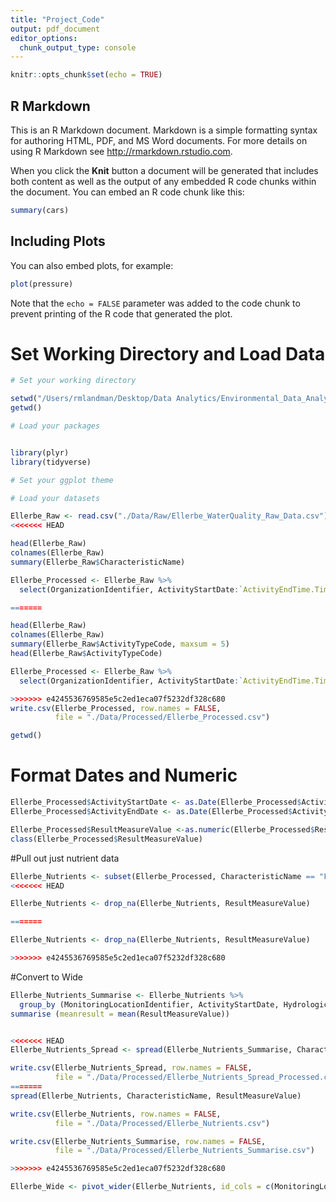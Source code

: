 ```yaml
---
title: "Project_Code"
output: pdf_document
editor_options: 
  chunk_output_type: console
---
```


```r
knitr::opts_chunk$set(echo = TRUE)
```

## R Markdown

This is an R Markdown document. Markdown is a simple formatting syntax for authoring HTML, PDF, and MS Word documents. For more details on using R Markdown see <http://rmarkdown.rstudio.com>.

When you click the **Knit** button a document will be generated that includes both content as well as the output of any embedded R code chunks within the document. You can embed an R code chunk like this:

```r
summary(cars)
```

## Including Plots

You can also embed plots, for example:

```r
plot(pressure)
```

Note that the `echo = FALSE` parameter was added to the code chunk to prevent printing of the R code that generated the plot.

# Set Working Directory and Load Data 
```r
# Set your working directory

setwd("/Users/rmlandman/Desktop/Data Analytics/Environmental_Data_Analytics_2020/Project/EDA_2020_Project")
getwd()

# Load your packages


library(plyr)
library(tidyverse)

# Set your ggplot theme

# Load your datasets

Ellerbe_Raw <- read.csv("./Data/Raw/Ellerbe_WaterQuality_Raw_Data.csv")
<<<<<<< HEAD

head(Ellerbe_Raw)
colnames(Ellerbe_Raw)
summary(Ellerbe_Raw$CharacteristicName)

Ellerbe_Processed <- Ellerbe_Raw %>%
  select(OrganizationIdentifier, ActivityStartDate:`ActivityEndTime.Time`, MonitoringLocationIdentifier, HydrologicEvent, HydrologicCondition, CharacteristicName, ResultSampleFractionText, ResultMeasureValue, ResultStatusIdentifier, ResultValueTypeName, -`ActivityStartTime.TimeZoneCode`)

=======

head(Ellerbe_Raw)
colnames(Ellerbe_Raw)
summary(Ellerbe_Raw$ActivityTypeCode, maxsum = 5)
head(Ellerbe_Raw$ActivityTypeCode)

Ellerbe_Processed <- Ellerbe_Raw %>%
  select(OrganizationIdentifier, ActivityStartDate:`ActivityEndTime.Time`, MonitoringLocationIdentifier, HydrologicEvent, HydrologicCondition, CharacteristicName, ResultSampleFractionText, ResultMeasureValue, ResultStatusIdentifier, ResultValueTypeName, -`ActivityStartTime.TimeZoneCode`)

>>>>>>> e4245536769585e5c2ed1eca07f5232df328c680
write.csv(Ellerbe_Processed, row.names = FALSE, 
          file = "./Data/Processed/Ellerbe_Processed.csv")

getwd()
```



# Format Dates and Numeric
```r
Ellerbe_Processed$ActivityStartDate <- as.Date(Ellerbe_Processed$ActivityStartDate, format = "%m/%d/%y")
Ellerbe_Processed$ActivityEndDate <- as.Date(Ellerbe_Processed$ActivityEndDate, format = "%m/%d/%y")

Ellerbe_Processed$ResultMeasureValue <-as.numeric(Ellerbe_Processed$ResultMeasureValue)
class(Ellerbe_Processed$ResultMeasureValue)
```

#Pull out just nutrient data 
```r
Ellerbe_Nutrients <- subset(Ellerbe_Processed, CharacteristicName == "Flow" | CharacteristicName == "Gage height" | CharacteristicName == "Total dissolved solids" | CharacteristicName == "Height, gage" | CharacteristicName == "Temperature" | CharacteristicName == "Total suspended solids" | CharacteristicName == "Nitrogen, mixed forms (NH3), (NH4), organic, (NO2) and (NO3)" | CharacteristicName == "Phosphorus")
<<<<<<< HEAD

Ellerbe_Nutrients <- drop_na(Ellerbe_Nutrients, ResultMeasureValue)

=======

Ellerbe_Nutrients <- drop_na(Ellerbe_Nutrients, ResultMeasureValue)

>>>>>>> e4245536769585e5c2ed1eca07f5232df328c680
```


#Convert to Wide

```r
Ellerbe_Nutrients_Summarise <- Ellerbe_Nutrients %>%
  group_by (MonitoringLocationIdentifier, ActivityStartDate, HydrologicEvent, CharacteristicName) %>% 
summarise (meanresult = mean(ResultMeasureValue))


<<<<<<< HEAD
Ellerbe_Nutrients_Spread <- spread(Ellerbe_Nutrients_Summarise, CharacteristicName, meanresult)

write.csv(Ellerbe_Nutrients_Spread, row.names = FALSE, 
          file = "./Data/Processed/Ellerbe_Nutrients_Spread_Processed.csv")
=======
spread(Ellerbe_Nutrients, CharacteristicName, ResultMeasureValue)

write.csv(Ellerbe_Nutrients, row.names = FALSE, 
          file = "./Data/Processed/Ellerbe_Nutrients.csv")

write.csv(Ellerbe_Nutrients_Summarise, row.names = FALSE, 
          file = "./Data/Processed/Ellerbe_Nutrients_Summarise.csv")

>>>>>>> e4245536769585e5c2ed1eca07f5232df328c680

Ellerbe_Wide <- pivot_wider(Ellerbe_Nutrients, id_cols = c(MonitoringLocationIdentifier,ActivityStartDate, `ActivityStartTime.Time`), names_from = CharacteristicName, values_from = ResultMeasureValue)

```



